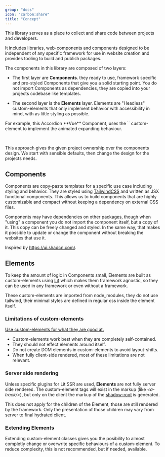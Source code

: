 ```yaml
---
group: "docs"
icon: "carbon:share"
title: "Concept"
---
```



This library serves as a place to collect and share code between projects and developers.

It includes libraries, web-components and components designed to be independent of any specific framework for use in website creation and provides tooling to build and publish packages.

The components in this library are composed of two layers:

- The first layer are **Components**. they ready to use, framework specific and pre-styled Components that give you a solid starting point. You do not import Components as dependencies, they are copied into your projects codebase like templates.

- The second layer is the **Elements** layer. Elements are "Headless" custom-elements that only implement behavior with accessibility in mind, with as little styling as possible.

<div class="not-content max-w-[800px]">
  <p>
    For example, this Accordion **Vue** Component, uses the `<a-expandable/>` custom-element to implement the animated expanding behaviour.
  </p>
  <AccordionDemo class="pt-4" client:only="vue" />
</div>

<br/>

This approach gives the given project ownership over the components design. We start with sensible defaults, then change the design for the projects needs.

## Components

Components are copy-paste templates for a specific use case including styling and behavior.
They are styled using [TailwindCSS](https://tailwindcss.com/) and written as JSX functional components. This allows us to build components that are highly customizable and compact without keeping a dependency on external CSS files.

Components may have dependencies on other packages, though when "using" a component you do not import the component itself, but a copy of it. This copy can be freely changed and styled. In the same way, that makes it possible to update or change the component without breaking the websites that use it.

Inspired by https://ui.shadcn.com/.

## Elements

To keep the amount of logic in Components small, Elements are built as custom-elements using [Lit](https://lit.dev/docs/) which makes them framework agnostic, so they can be used in any framework or even without a framework.

These custom-elements are imported from node_modules, they do not use tailwind, their minimal styles are defined in regular css inside the element itself.

### Limitations of custom-elements

[Use custom-elements for what they are good at.](https://nolanlawson.com/2023/08/23/use-web-components-for-what-theyre-good-at/)

- Custom-elements work best when they are completely self-contained.
- They should not effect elements around itself.
- Do not create DOM elements in custom-elements to avoid layout-shifts.
- When fully client-side rendered, most of these limitations are not relevant.


### Server side rendering

Unless specific plugins for Lit SSR are used, **Elements** are not fully server side rendered. The custom-element tags will exist in the markup (like *\<a-track\/\>*), but only on the client the markup of the [shadow-root](https://lit.dev/docs/components/shadow-dom/) is generated.

This does not apply for the children of the Element, those are still rendered by the framework. Only the presentation of those children may vary from server to final hydrated client.


### Extending Elements

Extending custom-element classes gives you the posibility to almost completly change or overwrite specific behaviours of a custom-element.
To reduce complexity, this is not recommended, but if needed, available.
